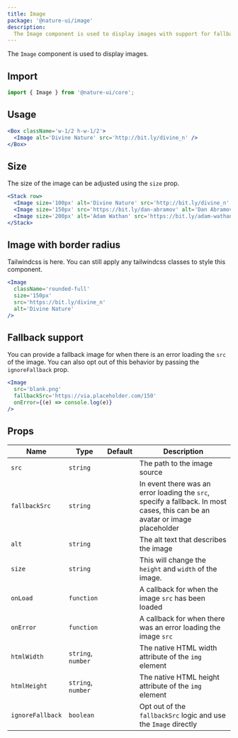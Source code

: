 ```yaml
---
title: Image
package: '@nature-ui/image'
description:
  The Image component is used to display images with support for fallback.
---
```


The `Image` component is used to display images.

## Import

```js
import { Image } from '@nature-ui/core';
```

## Usage

```jsx
<Box className='w-1/2 h-w-1/2'>
  <Image alt='Divine Nature' src='http://bit.ly/divine_n' />
</Box>
```

## Size

The size of the image can be adjusted using the `size` prop.

```jsx
<Stack row>
  <Image size='100px' alt='Divine Nature' src='http://bit.ly/divine_n' />
  <Image size='150px' src='https://bit.ly/dan-abramov' alt='Dan Abramov' />
  <Image size='200px' alt='Adam Wathan' src='https://bit.ly/adam-wathan' />
</Stack>
```

## Image with border radius

Tailwindcss is here. You can still apply any tailwindcss classes to style this
component.

```jsx
<Image
  className='rounded-full'
  size='150px'
  src='https://bit.ly/divine_n'
  alt='Divine Nature'
/>
```

## Fallback support

You can provide a fallback image for when there is an error loading the `src` of
the image. You can also opt out of this behavior by passing the `ignoreFallback`
prop.

```jsx
<Image
  src='blank.png'
  fallbackSrc='https://via.placeholder.com/150'
  onError={(e) => console.log(e)}
/>
```

## Props

| Name             | Type               | Default | Description                                                                                                                  |
| ---------------- | ------------------ | ------- | ---------------------------------------------------------------------------------------------------------------------------- |
| `src`            | `string`           |         | The path to the image source                                                                                                 |
| `fallbackSrc`    | `string`           |         | In event there was an error loading the `src`, specify a fallback. In most cases, this can be an avatar or image placeholder |
| `alt`            | `string`           |         | The alt text that describes the image                                                                                        |
| `size`           | `string`           |         | This will change the `height` and `width` of the image.                                                                      |
| `onLoad`         | `function`         |         | A callback for when the image `src` has been loaded                                                                          |
| `onError`        | `function`         |         | A callback for when there was an error loading the image `src`                                                               |
| `htmlWidth`      | `string`, `number` |         | The native HTML width attribute of the `img` element                                                                         |
| `htmlHeight`     | `string`, `number` |         | The native HTML height attribute of the `img` element                                                                        |
| `ignoreFallback` | `boolean`          |         | Opt out of the `fallbackSrc` logic and use the `Image` directly                                                              |
